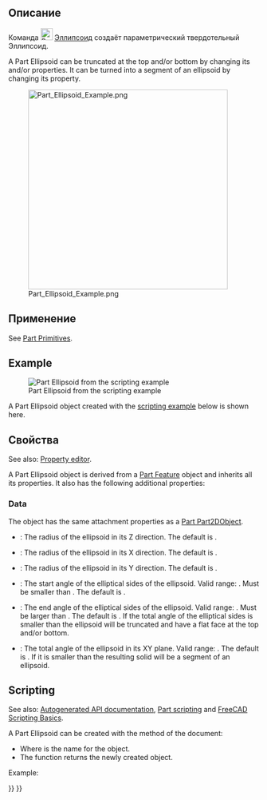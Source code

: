 <languages/>

{{Docnav/ru
|[[Part_Plane/ru|Плоскость]]
|[[Part_Prism/ru|Призма]]
|[[Part_Workbench/ru|Part(Деталь)]]
|IconL=Part_Plane.svg
|IconR=Part_Prism.svg
|IconC=Workbench_Part.svg
}}

<div class="mw-translate-fuzzy">
{{GuiCommand/ru
|Name=Part Ellipsoid
|Name/ru=Эллипсоид
|MenuLocation=Деталь → [[Part_Primitives/ru|Создать примитивы...]] → Эллипсоид
|Workbenches=[[Part_Workbench/ru|Part]],  [[OpenSCAD_Workbench/ru|OpenSCAD]]
|SeeAlso=[[Part_Primitives/ru|Создать примитивы...]]
}}
</div>

==Описание==

<div class="mw-translate-fuzzy">
Команда [[Image:Part_Ellipsoid.svg|24px]] [[Part_Ellipsoid/ru|Эллипсоид]] создаёт параметрический твердотельный Эллипсоид.
</div>

A Part Ellipsoid can be truncated at the top and/or bottom by changing its {{PropertyData|Angle1}} and/or {{PropertyData|Angle2}} properties. It can be turned into a segment of an ellipsoid by changing its {{PropertyData|Angle3}} property.

[[Image:Part_Ellipsoid_Example.png|400px]]

<div class="mw-translate-fuzzy">
==Применение==
</div>

See [[Part_Primitives#Usage|Part Primitives]].

== Example ==

[[Image:Part_Ellipsoid_Scripting_Example.png|thumb|Part Ellipsoid from the scripting example]]

A Part Ellipsoid object created with the [[#Scripting|scripting example]] below is shown here.

<div class="mw-translate-fuzzy">
==Свойства==
</div>

See also: [[Property_editor|Property editor]].

A Part Ellipsoid object is derived from a [[Part_Feature|Part Feature]] object and inherits all its properties. It also has the following additional properties:

=== Data ===

{{TitleProperty|Attachment}}

The object has the same attachment properties as a [[Part_Part2DObject#Data|Part Part2DObject]].

{{TitleProperty|Ellipsoid}}

* {{PropertyData|Radius1|Length}}: The radius of the ellipsoid in its Z direction. The default is {{Value|2mm}}.
* {{PropertyData|Radius2|Length}}: The radius of the ellipsoid in its X direction. The default is {{Value|4mm}}.
* {{PropertyData|Radius3|Length}}: The radius of the ellipsoid in its Y direction. The default is {{Value|4mm}}.
* {{PropertyData|Angle1|Angle}}: The start angle of the elliptical sides of the ellipsoid. Valid range: {{Value|-90° &lt;&#61; value &lt; 90°}}. Must be smaller than {{PropertyData|Angle2}}. The default is {{Value|-90°}}.
* {{PropertyData|Angle2|Angle}}: The end angle of the elliptical sides of the ellipsoid. Valid range: {{Value|-90° &lt; value &lt;&#61; 90°}}. Must be larger than {{PropertyData|Angle1}}. The default is {{Value|90°}}. If the total angle of the elliptical sides is smaller than {{Value|180°}} the ellipsoid will be truncated and have a flat face at the top and/or bottom.
* {{PropertyData|Angle3|Angle}}: The total angle of the ellipsoid in its XY plane. Valid range: {{Value|0° &lt; value &lt;&#61; 360°}}. The default is {{Value|360°}}. If it is smaller than {{Value|360°}} the resulting solid will be a segment of an ellipsoid.

== Scripting ==

See also: [https://freecad.github.io/SourceDoc/ Autogenerated API documentation], [[Part_scripting|Part scripting]] and [[FreeCAD_Scripting_Basics|FreeCAD Scripting Basics]].

A Part Ellipsoid can be created with the {{Incode|addObject()}} method of the document:

{{Code|code=
ellipsoid = FreeCAD.ActiveDocument.addObject("Part::Ellipsoid", "myEllipsoid")
}}

* Where {{Incode|"myEllipsoid"}} is the name for the object.
* The function returns the newly created object.

Example:

{{Code|code=
import FreeCAD as App

doc = App.activeDocument()

ellipsoid = doc.addObject("Part::Ellipsoid", "myEllipsoid")
ellipsoid.Radius1 = 2
ellipsoid.Radius2 = 4
ellipsoid.Radius3 = 6
ellipsoid.Angle1 = -90
ellipsoid.Angle2 = 50
ellipsoid.Angle3 = 300
ellipsoid.Placement = App.Placement(App.Vector(1, 2, 3), App.Rotation(15, 0, 20))

doc.recompute()
}}


{{Docnav/ru
|[[Part_Plane/ru|Плоскость]]
|[[Part_Prism/ru|Призма]]
|[[Part_Workbench/ru|Part(Деталь)]]
|IconL=Part_Plane.svg
|IconR=Part_Prism.svg
|IconC=Workbench_Part.svg
}}

{{Part_Tools_navi{{#translation:}}}}
{{Userdocnavi{{#translation:}}}}